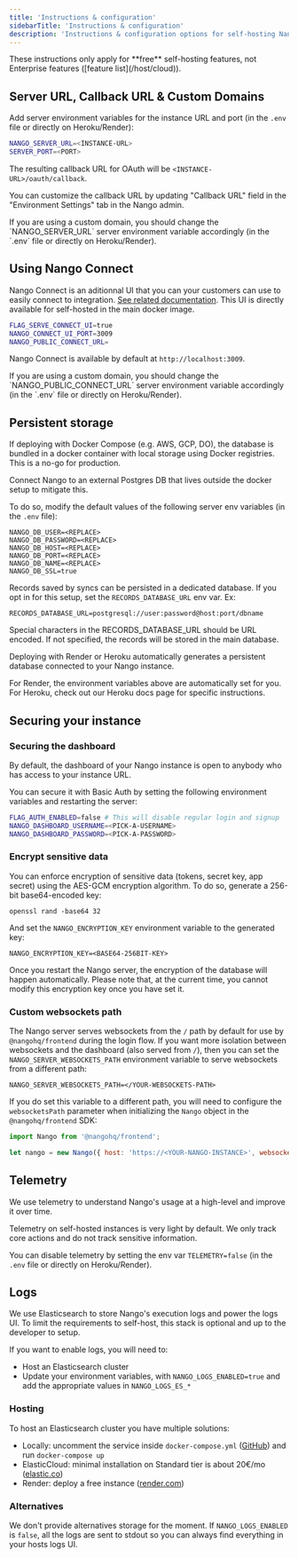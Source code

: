```yaml
---
title: 'Instructions & configuration'
sidebarTitle: 'Instructions & configuration'
description: 'Instructions & configuration options for self-hosting Nango.'
---
```


<Info>
These instructions only apply for **free** self-hosting features, not Enterprise features ([feature list](/host/cloud)).
</Info>

## Server URL, Callback URL & Custom Domains[](#custom-urls 'Direct link to Server URL, Callback URL & Custom Domains')

Add server environment variables for the instance URL and port (in the `.env`
file or directly on Heroku/Render):

```sh
NANGO_SERVER_URL=<INSTANCE-URL>
SERVER_PORT=<PORT>
```

The resulting callback URL for OAuth will be `<INSTANCE-URL>/oauth/callback`.

<Note>You can customize the callback URL by updating "Callback URL" field in the "Environment Settings" tab in the Nango admin.</Note>

<Note>
    If you are using a custom domain, you should change the `NANGO_SERVER_URL` server environment variable accordingly (in the `.env` file or directly on
    Heroku/Render).
</Note>

## Using Nango Connect

Nango Connect is an aditionnal UI that you can your customers can use to easily connect to integration. [See related documentation](/integrate/guides/authorize-an-api#authorize-users-from-your-app).
This UI is directly available for self-hosted in the main docker image.

```sh
FLAG_SERVE_CONNECT_UI=true
NANGO_CONNECT_UI_PORT=3009
NANGO_PUBLIC_CONNECT_URL=
```

Nango Connect is available by default at `http://localhost:3009`.

<Note>
    If you are using a custom domain, you should change the `NANGO_PUBLIC_CONNECT_URL` server environment variable accordingly (in the `.env` file or directly on
    Heroku/Render).
</Note>


## Persistent storage[](#persistent-storage 'Direct link to Persistent storage')

If deploying with Docker Compose (e.g. AWS, GCP, DO), the database is bundled in
a docker container with local storage using Docker registries. This is a no-go for production.

Connect Nango to an external Postgres DB that lives outside the docker setup to
mitigate this.

To do so, modify the default values of the following server env variables (in
the `.env` file):

```
NANGO_DB_USER=<REPLACE>
NANGO_DB_PASSWORD=<REPLACE>
NANGO_DB_HOST=<REPLACE>
NANGO_DB_PORT=<REPLACE>
NANGO_DB_NAME=<REPLACE>
NANGO_DB_SSL=true
```

Records saved by syncs can be persisted in a dedicated database. If you opt in for this setup, set the `RECORDS_DATABASE_URL` env var. Ex:
```
RECORDS_DATABASE_URL=postgresql://user:password@host:port/dbname
```
Special characters in the RECORDS_DATABASE_URL should be URL encoded.
If not specified, the records will be stored in the main database.

<Tip>
Deploying with Render or Heroku automatically generates a persistent database
connected to your Nango instance.

For Render, the environment variables above are automatically set for you. For
Heroku, check out our Heroku docs page for specific instructions.

</Tip>

## Securing your instance[](#securing-your-instance 'Direct link to Securing your instance')

### Securing the dashboard[](#securing-the-dashboard 'Direct link to Securing the dashboard')

By default, the dashboard of your Nango instance is open to anybody who has
access to your instance URL.

You can secure it with Basic Auth by setting the following environment variables
and restarting the server:

```bash
FLAG_AUTH_ENABLED=false # This will disable regular login and signup
NANGO_DASHBOARD_USERNAME=<PICK-A-USERNAME>
NANGO_DASHBOARD_PASSWORD=<PICK-A-PASSWORD>
```

### Encrypt sensitive data[](#encrypt-sensitive-data 'Direct link to Encrypt sensitive data')

You can enforce encryption of sensitive data (tokens, secret key, app secret)
using the AES-GCM encryption algorithm. To do so, generate a 256-bit base64-encoded key:

```
openssl rand -base64 32
```

And set the `NANGO_ENCRYPTION_KEY` environment variable to the generated key:

```
NANGO_ENCRYPTION_KEY=<BASE64-256BIT-KEY>
```

Once you restart the Nango server, the encryption of the database will happen
automatically. Please note that, at the current time, you cannot modify this
encryption key once you have set it.

### Custom websockets path[](#custom-websockets-path 'Direct link to Custom websockets path')

The Nango server serves websockets from the `/` path by default for use by `@nangohq/frontend` during the login flow.
If you want more isolation between websockets and the dashboard (also served from `/`), then you can set the `NANGO_SERVER_WEBSOCKETS_PATH` environment variable to serve websockets from a different path:

```
NANGO_SERVER_WEBSOCKETS_PATH=</YOUR-WEBSOCKETS-PATH>
```

If you do set this variable to a different path, you will need to configure the `websocketsPath` parameter when initializing the `Nango` object in the `@nangohq/frontend` SDK:

```js
import Nango from '@nangohq/frontend';

let nango = new Nango({ host: 'https://<YOUR-NANGO-INSTANCE>', websocketsPath: '</YOUR-WEBSOCKETS-PATH>' });
```

## Telemetry[](#telemetry 'Direct link to Telemetry')

We use telemetry to understand Nango's usage at a high-level and improve it over
time.

Telemetry on self-hosted instances is very light by default. We only track core
actions and do not track sensitive information.

You can disable telemetry by setting the env var `TELEMETRY=false` (in the
`.env` file or directly on Heroku/Render).

## Logs[](#logs 'Direct link to Logs')

We use Elasticsearch to store Nango's execution logs and power the logs UI.
To limit the requirements to self-host, this stack is optional and up to the developer to setup.

If you want to enable logs, you will need to:
- Host an Elasticsearch cluster
- Update your environment variables, with `NANGO_LOGS_ENABLED=true` and add the appropriate values in `NANGO_LOGS_ES_*`

### Hosting

To host an Elasticsearch cluster you have multiple solutions:

- Locally: uncomment the service inside `docker-compose.yml` ([GitHub](https://github.com/NangoHQ/nango/blob/master/docker-compose.yaml#L63)) and run `docker-compose up`
- ElasticCloud: minimal installation on Standard tier is about 20€/mo ([elastic.co](https://www.elastic.co/))
- Render: deploy a free instance ([render.com](https://docs.render.com/deploy-elasticsearch))

### Alternatives

We don't provide alternatives storage for the moment.
If `NANGO_LOGS_ENABLED` is `false`, all the logs are sent to stdout so you can always find everything in your hosts logs UI.
